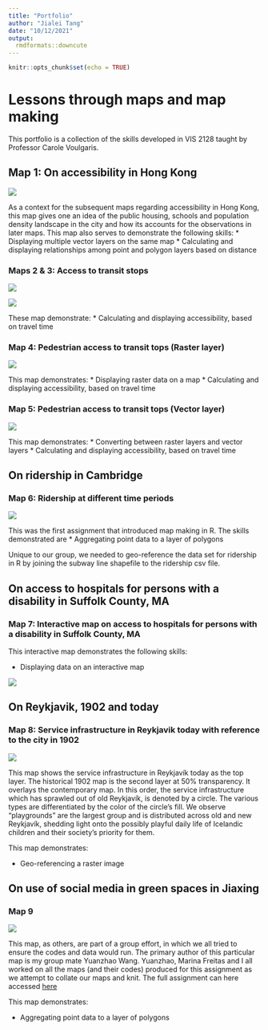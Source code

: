 ```yaml
---
title: "Portfolio"
author: "Jialei Tang"
date: "10/12/2021"
output: 
  rmdformats::downcute
---
```


```r
knitr::opts_chunk$set(echo = TRUE)
```

# Lessons through maps and map making

This portfolio is a collection of the skills developed in VIS 2128 taught by Professor Carole Voulgaris. 

## Map 1: On accessibility in Hong Kong

[![](thumbnails/density_hk.png)](https://strctre.github.io/portfolio/fullsize/density_hk.pdf){target="_blank"}

As a context for the subsequent maps regarding accessibility in Hong Kong, this map gives one an idea of the public housing, schools and population density landscape in the city and how its accounts for the observations in later maps. This map also serves to demonstrate the following skills:
 * Displaying multiple vector layers on the same map 
 * Calculating and displaying relationships among point and polygon layers based on distance

### Maps 2 & 3: Access to transit stops
[![](thumbnails/accessibility_time.png)](https://strctre.github.io/portfolio/fullsize/accessibility_time.pdf){target="_blank"}

[![](thumbnails/accessibility_score.png)](https://strctre.github.io/portfolio/fullsize/accessibility_score.pdf){target="_blank"}

These map demonstrate:
 * Calculating and displaying accessibility, based on travel time
 
### Map 4: Pedestrian access to transit tops (Raster layer)
[![](thumbnails/pedestrian_access_contours.png)](https://strctre.github.io/portfolio/fullsize/pedestrian_access_contours.pdf){target="_blank"}

This map demonstrates:
 * Displaying raster data on a map
 * Calculating and displaying accessibility, based on travel time

### Map 5: Pedestrian access to transit tops (Vector layer)
[![](thumbnails/pedestrian_access_contours.png)](https://strctre.github.io/portfolio/fullsize/pedestrian_access_contours.pdf){target="_blank"}

This map demonstrates:
 * Converting between raster layers and vector layers
 * Calculating and displaying accessibility, based on travel time

## On ridership in Cambridge

### Map 6: Ridership at different time periods
[![](thumbnails/ridership_cambridge.png)](https://strctre.github.io/portfolio/fullsize/ridership_cambridge.pdf){target="_blank"}

This was the first assignment that introduced map making in R.
The skills demonstrated are 
 * Aggregating point data to a layer of polygons
 
Unique to our group, we needed to geo-reference the data set for ridership in R by joining the subway line shapefile to the ridership csv file.

## On access to hospitals for persons with a disability in Suffolk County, MA
### Map 7: Interactive map on access to hospitals for persons with a disability in Suffolk County, MA
This interactive map demonstrates the following skills: 

* Displaying data on an interactive map

[![](thumbnails/assignment_6_tang.png)](https://strctre.github.io/portfolio/fullsize/assignment_6_tang.html){target="_blank"}


## On Reykjavik, 1902 and today
### Map 8: Service infrastructure in Reykjavik today with reference to the city in 1902

[![](thumbnails/service_infrastructure_lei.png)](https://strctre.github.io/portfolio/fullsize/service_infrastructure_lei.pdf){target="_blank"}

This map shows the service infrastructure in Reykjavík today as the top layer. The historical 1902 map is the second layer at 50% transparency. It overlays the contemporary map. In this order, the service infrastructure which has sprawled out of old Reykjavík, is denoted by a circle. The various types are differentiated by the color of the circle’s fill. We observe “playgrounds” are the largest group and is distributed across old and new Reykjavík, shedding light onto the possibly playful daily life of Icelandic children and their society’s priority for them.

This map demonstrates:
 
 * Geo-referencing a raster image

## On use of social media in green spaces in Jiaxing
### Map 9

[![](thumbnails/weibo_within_greenspace.png)](https://strctre.github.io/portfolio/fullsize/weibo_within_greenspace.pdf){target="_blank"}

This map, as others, are part of a group effort, in which we all tried to ensure the codes and data would run. The primary author of this particular map is my group mate Yuanzhao Wang. Yuanzhao, Marina Freitas and I all worked on all the maps (and their codes) produced for this assignment as we attempt to collate our maps and knit.
The full assignment can here accessed [here](https://strctre.github.io/portfolio/fullsize/Assignment_3_21.html)

This map demonstrates:

* Aggregating point data to a layer of polygons